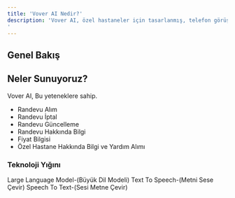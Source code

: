```yaml
---
title: 'Vover AI Nedir?'
description: 'Vover AI, özel hastaneler için tasarlanmış, telefon görüşmelerini yanıtlayarak randevu alımı ve müşteri hizmetleri süreçlerini yönetebilen bir yapay zekadır.
'
---
```


## Genel Bakış




## Neler Sunuyoruz?

Vover AI, Bu yeteneklere sahip.

- Randevu Alım
- Randevu İptal
- Randevu Güncelleme
- Randevu Hakkında Bilgi
- Fiyat Bilgisi
- Özel Hastane Hakkında Bilgi ve Yardım Alımı

### Teknoloji Yığını

<AccordionGroup>
  <Accordion icon="microchip" title="LLM">
  Large Language Model-(Büyük Dil Modeli)
  </Accordion>
  <Accordion icon="microphone" title="TTS">
   Text To Speech-(Metni Sese Çevir)
  </Accordion>

  <Accordion icon="play" title="STT">
 Speech To Text-(Sesi Metne Çevir)
  </Accordion>
</AccordionGroup>















